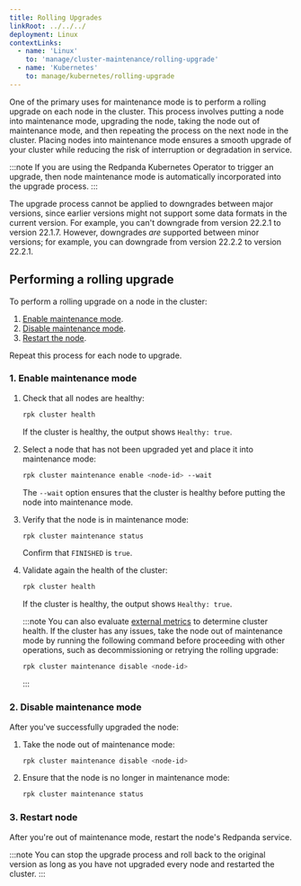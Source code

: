 ```yaml
---
title: Rolling Upgrades
linkRoot: ../../../
deployment: Linux
contextLinks:
  - name: 'Linux'
    to: 'manage/cluster-maintenance/rolling-upgrade'
  - name: 'Kubernetes'
    to: manage/kubernetes/rolling-upgrade
---
```


<head>
    <meta name="title" content="Rolling Upgrades | Redpanda Docs"/>
    <meta name="description" content="One of the primary uses for maintenance mode is to perform a rolling upgrade on each node in the cluster."/>
</head>


<ContextLink frontmatter={frontMatter}
/>

One of the primary uses for maintenance mode is to perform a rolling upgrade on each node in the cluster. This process involves putting a node into maintenance mode, upgrading the node, taking the node out of maintenance mode, and then repeating the process on the next node in the cluster. Placing nodes into maintenance mode ensures a smooth upgrade of your cluster while reducing the risk of interruption or degradation in service.

:::note
If you are using the Redpanda Kubernetes Operator to trigger an upgrade, then node maintenance mode is automatically incorporated into the upgrade process.
:::

The upgrade process cannot be applied to downgrades between major versions, since earlier versions might not support some data formats in the current version. For example, you can't downgrade from version 22.2.1 to version 22.1.7. However, downgrades _are_ supported between minor versions; for example, you can downgrade from version 22.2.2 to version 22.2.1.

## Performing a rolling upgrade

To perform a rolling upgrade on a node in the cluster:

1. [Enable maintenance mode](#1-enable-maintenance-mode).
2. [Disable maintenance mode](#2-disable-maintenance-mode).
3. [Restart the node](#3-restart-node).

Repeat this process for each node to upgrade.

### 1. Enable maintenance mode

1. Check that all nodes are healthy: 

    ```bash
    rpk cluster health
    ```

    If the cluster is healthy, the output shows `Healthy: true`.

2. Select a node that has not been upgraded yet and place it into maintenance mode: 

    ```bash
    rpk cluster maintenance enable <node-id> --wait
    ```

    The `--wait` option ensures that the cluster is healthy before putting the node into maintenance mode.

3. Verify that the node is in maintenance mode: 

    ```bash
    rpk cluster maintenance status
    ```
    
    Confirm that `FINISHED` is `true`.

4. Validate again the health of the cluster:

    ```bash
    rpk cluster health
    ```

    If the cluster is healthy, the output shows `Healthy: true`.

    :::note
    You can also evaluate [external metrics](../../monitoring) to determine cluster health. If the cluster has any issues, take the node out of maintenance mode by running the following command before proceeding with other operations, such as decommissioning or retrying the rolling upgrade:
    
    ```bash
    rpk cluster maintenance disable <node-id>
    ``` 
    
    :::

### 2. Disable maintenance mode

After you've successfully upgraded the node:

1. Take the node out of maintenance mode: 

    ```bash
    rpk cluster maintenance disable <node-id>
    ```

2. Ensure that the node is no longer in maintenance mode:

    ```bash
    rpk cluster maintenance status
    ```

### 3. Restart node

After you're out of maintenance mode, restart the node's Redpanda service.

:::note
You can stop the upgrade process and roll back to the original version as long as you have not upgraded every node and restarted the cluster.
:::
